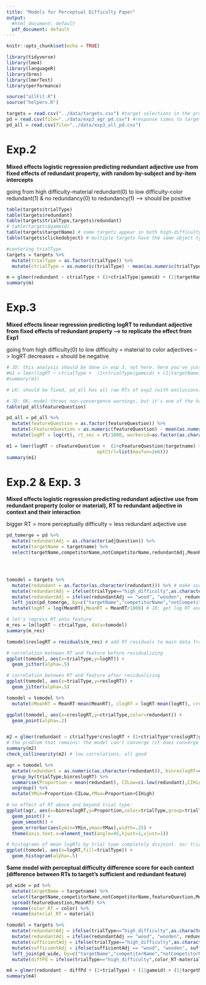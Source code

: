 ```yaml
---
title: "Models for Perceptual Difficulty Paper"
output:
  #html_document: default
  pdf_document: default
---
```


```r
knitr::opts_chunk$set(echo = TRUE)
```

```r
library(tidyverse)
library(lme4)
library(languageR)
library(brms)
library(lmerTest)
library(performance)

source("allFit.R")
source("helpers.R")

targets = read.csv("../data/targets.csv") #target selections in the production experiment
pd = read.csv(file="../data/exp3_agr_pd.csv") #response times to target's features in the perceptual difficulty experiment (in context)
pd_all = read.csv(file="../data/exp3_all_pd.csv")
```

# Exp.2
**Mixed effects logistic regression predicting redundant adjective use from fixed effects of redundant property, with random by-subject and by-item intercepts**

going from high difficulty-material redundant(0) to low difficulty-color redundant(1) & no redundancy(0) to redundancy(1) --> should be positive
```r
table(targets$trialType)
table(targets$redundant)
table(targets$trialType,targets$redundant)
# table(targets$gameid)
table(targets$targetName) # some targets appear in both high-difficulty and low-difficulty trials
table(targets$clickedobject) # multiple targets have the same object types 

#centering trialType 
targets = targets %>%
  mutate(trialType = as.factor(trialType)) %>%
  mutate(ctrialType = as.numeric(trialType) - mean(as.numeric(trialType)))

m = glmer(redundant ~ ctrialType + (1+ctrialType|gameid) + (1|targetName), data=targets, family="binomial")
summary(m)
```


# Exp.3
**Mixed effects linear regression predicting logRT to redundant adjective from fixed effects of redundant property --> to replicate the effect from Exp1**

going from high difficulty(0) to low difficulty = material to color adjectives --> logRT decreases = should be negative

```r
# JD: this analysis should be done in exp 3, not here. here you've just imported mean RTs by item. to do this analysis properly you need to do it on the RTs you got from exp 3 directly. part of the reason this won't converge is that there isn't any logRT variability by gameid (because nobody in exp 2 took the experiment that estimated RT, so you're just getting the exact same RT for each object regardless of gameid)
#m1 = lmer(logRT ~ ctrialType +  (1+ctrialType|gameid) + (1|targetName), data=tomodel,REML=F) 
#summary(m1)

# LK: should be fixed, pd_all has all raw RTs of exp2 (with exclusions)

# JD: OK, model throws non-convergence warnings, but it's one of the harmless ones. If you run it multiple times and it always returns the same results (which it does), we're fine. And if you use the "bobyqa" optimizer like below, it converges without warning and same values as with default optimizer. Clear effect of feature on response time in expected direction.
table(pd_all$featureQuestion)

pd_all = pd_all %>%
  mutate(featureQuestion = as.factor(featureQuestion)) %>%
  mutate(cFeatureQuestion = as.numeric(featureQuestion) - mean(as.numeric(featureQuestion))) %>%
  mutate(logRT = log(rt), rt_sec = rt/1000, workerid=as.factor(as.character(workerid)))

m1 = lmer(logRT ~ cFeatureQuestion +  (1+cFeatureQuestion|targetname) + (1+cFeatureQuestion|workerid), data=pd_all,REML=F, control=lmerControl(optimizer="bobyqa",
                                 optCtrl=list(maxfun=2e6))) 
summary(m1)
```

# Exp.2 & Exp. 3

**Mixed effects logistic regression predicting redundant adjective use from redundant property (color or material), RT to redundant adjective in context and their interaction**

bigger RT = more perceptually difficulty = less redundant adjective use
```r
pd_tomerge = pd %>% 
  mutate(redundantAdj = as.character(adjQuestion)) %>%
  mutate(targetName = targetname) %>%
  select(targetName,competitorName,notCompetitorName,redundantAdj,MeanRT) #62 rows (for each context we have RT for both color and material adj)




tomodel = targets %>%
  mutate(redundant = as.factor(as.character(redundant))) %>% # make sure that redundancy is stored as factor, not as integer
  mutate(redundantAdj = ifelse(trialType=="high_difficulty",as.character(clickedmaterial),as.character(clickedcolor))) %>%
  mutate(redundantAdj = ifelse(redundantAdj == "wood", "wooden", redundantAdj)) %>%
  left_join(pd_tomerge, by=c("targetName","competitorName","notCompetitorName","redundantAdj")) %>%
  mutate(logRT = log(MeanRT),MeanRT = MeanRT/1000) # JD: get log RT and code raw RTs in seconds instead of ms

# let's regress RT onto feature
m_res = lm(logRT ~ ctrialType, data=tomodel)
summary(m_res)

tomodel$reslogRT = residuals(m_res) # add RT residuals to main data frame

# correlation betewen RT and feature before residualizing
ggplot(tomodel, aes(x=trialType,y=logRT)) +
  geom_jitter(alpha=.5)

# correlation betewen RT and feature after residualizing
ggplot(tomodel, aes(x=trialType,y=reslogRT)) +
  geom_jitter(alpha=.5)

tomodel = tomodel %>%   
  mutate(cMeanRT = MeanRT-mean(MeanRT), clogRT = logRT-mean(logRT), creslogRT = reslogRT-mean(reslogRT))

ggplot(tomodel, aes(x=creslogRT,y=ctrialType,color=redundant)) +
  geom_point(alpha=.2)


m2 = glmer(redundant ~ ctrialType*creslogRT + (1+ctrialType*creslogRT|gameid) + (1|targetName), data=tomodel, family="binomial") 
# the problem that remains: the model can't converge (it does converge when you get rid of the by-gameid slope for tiral type, but that's not the right model) because (i think) it can't separate the variance contributed by the trial type and the mean rt predictor
summary(m2)
check_collinearity(m2) # low correlations, all good
```

```r
agr = tomodel %>% 
  mutate(redundant = as.numeric(as.character(redundant)), binreslogRT=cut_interval(reslogRT,10)) %>% 
  group_by(trialType,binreslogRT) %>% 
  summarise(Proportion = mean(redundant), CILow=ci.low(redundant),CIHigh=ci.high(redundant)) %>% 
  ungroup() %>% 
  mutate(YMin=Proportion-CILow,YMax=Proportion+CIHigh)

# no effect of RT above and beyond trial type:
ggplot(agr, aes(x=binreslogRT,y=Proportion,color=trialType,group=trialType)) +
  geom_point() +
  geom_smooth() +
  geom_errorbar(aes(ymin=YMin,ymax=YMax),width=.25) +
  theme(axis.text.x=element_text(angle=45,hjust=1,vjust=1))

# histograms of mean logRTs by trial type completely disjoint. so: trial type explains difference in redundancy, but no added explanatory power from RT measure. next step: test whether relative RT explains outcome 
ggplot(tomodel, aes(x=logRT,fill=trialType)) +
  geom_histogram(alpha=.5)
```


**Same model with perceptual difficulty difference score for each context (difference between RTs to target's sufficient and redundant feature)**
```r
pd_wide = pd %>% 
  mutate(targetName = targetname) %>%
  select(targetName,competitorName,notCompetitorName,featureQuestion,MeanRT) %>%
  spread(featureQuestion,MeanRT) %>%
  rename(color_RT = color) %>%
  rename(material_RT = material)

tomodel = targets %>%
  mutate(redundantAdj = ifelse(trialType=="high_difficulty",as.character(clickedmaterial),as.character(clickedcolor))) %>%
  mutate(redundantAdj = ifelse(redundantAdj == "wood", "wooden", redundantAdj)) %>% 
  mutate(sufficientAdj = ifelse(trialType=="high_difficulty",as.character(clickedcolor),as.character(clickedmaterial))) %>%
  mutate(sufficientAdj = ifelse(sufficientAdj == "wood", "wooden", sufficientAdj)) %>% 
  left_join(pd_wide, by=c("targetName","competitorName","notCompetitorName")) %>%
  mutate(diffPd = ifelse(trialType=="high_difficulty",color_RT-material_RT,material_RT-color_RT))

m4 = glmer(redundant ~ diffPd + (1+trialType) + (1|gameid) + (1|targetName), data=tomodel, family="binomial")
summary(m4)
```
